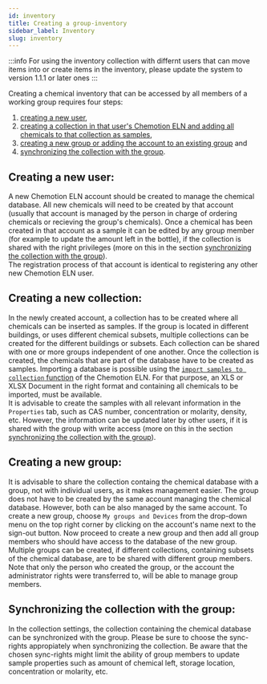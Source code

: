 ```yaml
---
id: inventory
title: Creating a group-inventory
sidebar_label: Inventory
slug: inventory
---
```


:::info
For using the inventory collection with differnt users that can move items into or create items in the inventory, please update the system to version 1.1.1 or later ones
:::


Creating a chemical inventory that can be accessed by all members of a working group requires four steps: 
1. [creating a new user](#creating-a-new-user), 
1. [creating a collection in that user's Chemotion ELN and adding all chemicals to that collection as samples](#creating-a-new-collection), 
1. [creating a new group or adding the account to an existing group](#creating-a-new-group) and 
1. [synchronizing the collection with the group](#synchronizing-the-collection-with-the-group).

## Creating a new user:

A new Chemotion ELN account should be created to manage the chemical database. All new chemicals will need to be created by that account (usually that account is managed by the person in charge of ordering chemicals or recieving the group's chemicals). Once a chemical has been created in that account as a sample it can be edited by any group member (for example to update the amount left in the bottle), if the collection is shared with the right privileges (more on this in the section [synchronizing the collection with the group](#synchronizing-the-collection-with-the-group)).  
The registration process of that account is identical to registering any other new Chemotion ELN user.


## Creating a new collection:

In the newly created account, a collection has to be created where all chemicals can be inserted as samples. If the group is located in different buildings, or uses different chemical subsets, multiple collections can be created for the different buildings or subsets. Each collection can be shared with one or more groups independent of one another.
Once the collection is created, the chemicals that are part of the database have to be created as samples. Importing a database is possible using the [`import samples to collection` function](toolbar_functions#importing-data) of the Chemotion ELN. For that purpose, an XLS or XLSX Document in the right format and containing all chemicals to be imported, must be available.  
It is advisable to create the samples with all relevant information in the `Properties` tab, such as CAS number, concentration or molarity, density, etc. However, the information can be updated later by other users, if it is shared with the group with write access (more on this in the section [synchronizing the collection with the group](#synchronizing-the-collection-with-the-group)).


## Creating a new group:

It is advisable to share the collection containg the chemical database with a group, not with individual users, as it makes management easier. The group does not have to be created by the same account managing the chemical database. However, both can be also managed by the same account.
To create a new group, choose `My groups and Devices` from the drop-down menu on the top right corner by clicking on the account's name next to the sign-out button.
Now proceed to create a new group and then add all group members who should have access to the database of the new group. Multiple groups can be created, if different collections, containing subsets of the chemical database, are to be shared with different group members.  
Note that only the person who created the group, or the account the administrator rights were transferred to, will be able to manage group members.


## Synchronizing the collection with the group:

In the collection settings, the collection containing the chemical database can be synchronized with the group. Please be sure to choose the sync-rights appropiately when synchronizing the collection. Be aware that the chosen sync-rights might limit the ability of group members to update sample properties such as amount of chemical left, storage location, concentration or molarity, etc.




